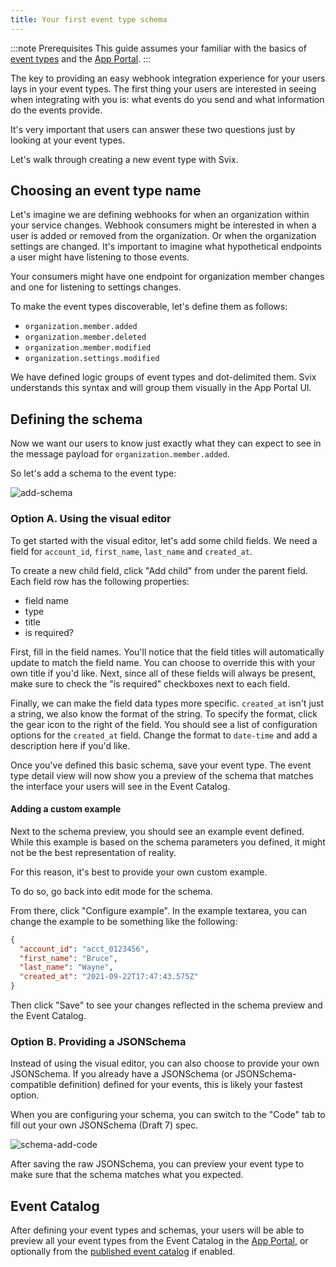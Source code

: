 ```yaml
---
title: Your first event type schema
---
```


:::note Prerequisites
This guide assumes your familiar with the basics of [event types](../event-types) and the [App Portal](../app-portal).
:::

The key to providing an easy webhook integration experience for your users lays in your event types.
The first thing your users are interested in seeing when integrating with you is: what events do you send and what information do the events provide.

It's very important that users can answer these two questions just by looking at your event types.

Let's walk through creating a new event type with Svix.

## Choosing an event type name

Let's imagine we are defining webhooks for when an organization within your service changes. Webhook consumers might be interested in when a user is added or removed from the organization. Or when the organization settings are changed. It's important to imagine what hypothetical endpoints a user might have listening to those events.

Your consumers might have one endpoint for organization member changes and one for listening to settings changes.

To make the event types discoverable, let's define them as follows:

- `organization.member.added`
- `organization.member.deleted`
- `organization.member.modified`
- `organization.settings.modified`

We have defined logic groups of event types and dot-delimited them. Svix understands this syntax and will group them visually in the App Portal UI.

## Defining the schema

Now we want our users to know just exactly what they can expect to see in the message payload for `organization.member.added`.

So let's add a schema to the event type:

![add-schema](../img/schema-add-schema.png)

### Option A. Using the visual editor

To get started with the visual editor, let's add some child fields. We need a field for `account_id`, `first_name`, `last_name` and `created_at`.

To create a new child field, click "Add child" from under the parent field. Each field row has the following properties:

- field name
- type
- title
- is required?

First, fill in the field names. You'll notice that the field titles will automatically update to match the field name. You can choose to override this with your own title if you'd like. Next, since all of these fields will always be present, make sure to check the "is required" checkboxes next to each field.

Finally, we can make the field data types more specific. `created_at` isn't just a string, we also know the format of the string. To specify the format, click the gear icon to the right of the field. You should see a list of configuration options for the `created_at` field. Change the format to `date-time` and add a description here if you'd like.

Once you've defined this basic schema, save your event type. The event type detail view will now show you a preview of the schema that matches the interface your users will see in the Event Catalog.

#### Adding a custom example

Next to the schema preview, you should see an example event defined. While this example is based on the schema parameters you defined, it might not be the best representation of reality.

For this reason, it's best to provide your own custom example.

To do so, go back into edit mode for the schema.

From there, click "Configure example". In the example textarea, you can change the example to be something like the following:

```json
{
  "account_id": "acct_0123456",
  "first_name": "Bruce",
  "last_name": "Wayne",
  "created_at": "2021-09-22T17:47:43.575Z"
}
```

Then click "Save" to see your changes reflected in the schema preview and the Event Catalog.

### Option B. Providing a JSONSchema

Instead of using the visual editor, you can also choose to provide your own JSONSchema. If you already have a JSONSchema (or JSONSchema-compatible definition) defined for your events, this is likely your fastest option.

When you are configuring your schema, you can switch to the "Code" tab to fill out your own JSONSchema (Draft 7) spec.

![schema-add-code](../img/schema-add-code.png)

After saving the raw JSONSchema, you can preview your event type to make sure that the schema matches what you expected.

## Event Catalog

After defining your event types and schemas, your users will be able to preview all your event types from the Event Catalog in the [App Portal](../app-portal), or optionally from the [published event catalog](../event-types#publishing-your-event-catalog) if enabled.
